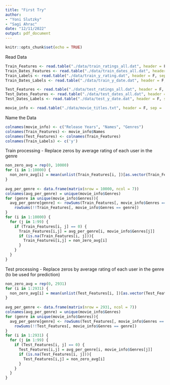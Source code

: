 ```yaml
---
title: "First Try"
author: 
- "Yoni Slutzky"
- "Sagi Ahrac"
date: "12/11/2022"
output: pdf_document
---
```


```r
knitr::opts_chunk$set(echo = TRUE)
```

Read Data
```r
Train_Features <- read.table("./data/train_ratings_all.dat", header = F, sep = "\t")
Train_Dates_Features <- read.table("./data/train_dates_all.dat", header = F, sep = "\t")
Train_Labels <- read.table("./data/train_y_rating.dat", header = F, sep = "\t")
Train_Dates_Labels <- read.table("./data/train_y_date.dat", header = F, sep = "\t")

Test_Features <- read.table("./data/test_ratings_all.dat", header = F, sep = "\t")
Test_Dates_Features <- read.table("./data/test_dates_all.dat", header = F, sep = "\t")
Test_Dates_Labels <- read.table("./data/test_y_date.dat", header = F, sep = "\t")

movie_info <- read.table("./data/movie_titles.txt", header = F, sep = ',')
```

Name the Data
```r
colnames(movie_info) <- c("Release Years", "Names", "Genres")
colnames(Train_Features) <- movie_info$Names
colnames(Test_Features) <- colnames(Train_Features)
colnames(Train_Labels) <- c('y')
```

Train processing - Replace zeros by average rating of each user in the genre
```r
non_zero_avg = rep(0, 10000)
for (i in 1:10000) {
  non_zero_avg[i] = mean(unlist(Train_Features[i, ])[as.vector(Train_Features[i, ] != 0)])
}
  
avg_per_genre <- data.frame(matrix(nrow = 10000, ncol = 7))
colnames(avg_per_genre) = unique(movie_info$Genres)
for (genre in unique(movie_info$Genres)){
  avg_per_genre[genre] <- rowSums(Train_Features[, movie_info$Genres == genre]) / 
    rowSums(!!Train_Features[, movie_info$Genres == genre])
}
for (i in 1:10000) {
  for (j in 1:99) {
    if (Train_Features[i, j] == 0) {
      Train_Features[i,j] = avg_per_genre[i, movie_info$Genres[j]]
      if (is.na(Train_Features[i, j])){
        Train_Features[i,j] = non_zero_avg[i]
      }
    }
  }
}
```


Test processing - Replace zeros by average rating of each user in the genre (to be used for prediction)
```r
non_zero_avg = rep(0, 2931)
for (i in 1:2931) {
  non_zero_avg[i] = mean(unlist(Test_Features[i, ])[as.vector(Test_Features[i, ] != 0)])
}
  
avg_per_genre <- data.frame(matrix(nrow = 2931, ncol = 7))
colnames(avg_per_genre) = unique(movie_info$Genres)
for (genre in unique(movie_info$Genres)){
  avg_per_genre[genre] <- rowSums(Test_Features[, movie_info$Genres == genre]) / 
    rowSums(!!Test_Features[, movie_info$Genres == genre])
}
for (i in 1:2931) {
  for (j in 1:99) {
    if (Test_Features[i, j] == 0) {
      Test_Features[i,j] = avg_per_genre[i, movie_info$Genres[j]]
      if (is.na(Test_Features[i, j])){
        Test_Features[i,j] = non_zero_avg[i]
      }
    }
  }
}
```



